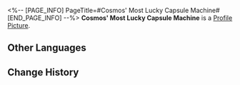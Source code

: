 <%-- [PAGE_INFO]
PageTitle=#Cosmos' Most Lucky Capsule Machine#
[END_PAGE_INFO] --%>
{{Stub|Location information}}
{{Item Infobox
|id          = 223207
|image       = Dreamscape Pass Sticker Cosmos' Most Lucky Capsule Machine.png
|type        = Dreamscape Pass Sticker
|type2       = Amusing Ourselves to Death Stickers
|invCategory = 
|rarity      = 4
|effect      = Digital stickers that can be used to decorate the pages of the Dreamtour Handbook. They come in many different styles.
|description = 
|source1     = [[Visit the giant Golden Capsule Machine]]
}}
{{Description|Please don't make as lowly a wish as "get rich overnight."}}
'''Cosmos' Most Lucky Capsule Machine''' is a [[Profile Picture]].

==Other Languages==
{{Other Languages
|en   = Cosmos' Most Lucky Capsule Machine
|zhs  = 银河第一福星扭蛋
|zht  = 銀河第一福星扭蛋
|ja   = 銀河No.1幸運ガチャ
|ko   = 은하 제일 행운의 별 뽑기
|es   = Máquina de bolas más afortunada del cosmos
|fr   = Distributeur de capsules le plus chanceux de la galaxie
|ru   = Самый везучий гачапон
|th   = กาชาดาวนำโชค อันดับหนึ่งแห่งจักรวาล
|vi   = Quay Trứng May Mắn Nhất Ngân Hà
|de   = Glücklichste Kapseln des Universums
|id   = Mesin Kapsul Paling Beruntung di Galaksi
|pt   = Máquina de Cápsulas Mais Sortuda do Cosmos
}}

==Change History==
{{Change History|2.0}}